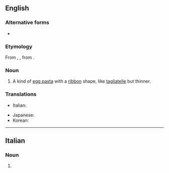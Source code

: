==English==
{{wikipedia}}

===Alternative forms===
* {{alter|en|tagliarini}}

===Etymology===
From {{bor|en|it|taglierini}}, {{m|it|tagliarini}}, from {{m|it|tagliare||to cut}}.

===Noun===
{{en-noun|-|s}}

# A kind of [[egg pasta]] with a [[ribbon]] shape, like [[tagliatelle]] but thinner.
#: {{syn|en|tagliolini}}

===Translations===
{{trans-top|type of pasta}}
* Italian: {{t+|it|taglierini|m-p}}
{{trans-mid}}
* Japanese: {{t|ja|タリエリーニ|tr=tarierīni}}
* Korean: {{t|ko|탈리에리니}}
{{trans-bottom}}

{{C|en|Pasta}}

----

==Italian==

===Noun===
{{head|it|noun plural form|g=m-p}}

# {{plural of|it|taglierino}}